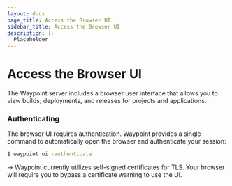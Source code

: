 ```yaml
---
layout: docs
page_title: Access the Browser UI
sidebar_title: Access the Browser UI
description: |-
  Placeholder
---
```


# Access the Browser UI

The Waypoint server includes a browser user interface that allows you to view
builds, deployments, and releases for projects and applications.

### Authenticating

The browser UI requires authentication. Waypoint provides a single
command to automatically open the browser and authenticate your session:

```bash
$ waypoint ui -authenticate
```

-> Waypoint currently utilizes self-signed certificates for TLS. Your browser
will require you to bypass a certificate warning to use the UI.
